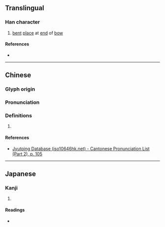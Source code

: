 {{character info}}
==Translingual==

===Han character===
{{Han char|rn=57|rad=弓|as=12|sn=15|four=|canj=NLX|ids=⿰弓肅}}

# [[bent]] [[place]] at [[end]] of [[bow]]

====References====
* {{Han ref|kx=0360.410|dkj=09861|dj=0678.290|hdz=21003.080|uh=5F47|ud=24391}}

----

==Chinese==
{{zh-forms}}

===Glyph origin===
{{Han etym}}

===Pronunciation===
{{zh-pron
|m=xiāo
|c=siu1
|mc=y
|oc=y
|cat=
}}

===Definitions===
{{zh-hanzi}}

# {{rfdef|zh}}

====References====
* [http://www.iso10646hk.net/jp/document/download.jsp Jyutping Database (iso10646hk.net) - Cantonese Pronunciation List (Part 2), p. 105]

----

==Japanese==

===Kanji===
{{ja-kanji|grade=|rs=弓12}}

# {{rfdef|ja|sort=弓12}}

====Readings====
* {{ja-readings|on=よう|kun=ゆわず}}